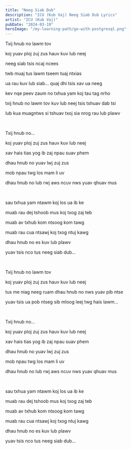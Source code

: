 ```yaml
---
title: "Neeg Siab Dub"
description: "ICU (Kub Vaj) Neeg Siab Dub Lyrics"
artist: "ICU (Kub Vaj)"
pubDate: "2024-03-19"
heroImage: "/my-learning-path/go-with-postgresql.png"
---
```


Txij hnub no lawm tov

koj yuav ploj zuj zus hauv kuv lub neej

neeg siab tsis ncaj ncees

twb muaj tus lawm tseem tuaj ntxias

ua rau kuv lub siab... quaj dhi tsis xav ua neeg

kev nqe peev zaum no txhua yam koj tau tag nrho

txij hnub no lawm tov kuv lub neej tsis tshuav dab tsi

lub kua muagntws si tshuav txoj sia nrog rau lub plawv

<br />

Txij hnub no...

koj yuav ploj zuj zus hauv kuv lub neej

xav hais tias yog ib zaj npau suav phem

dhau hnub no yuav lwj zuj zus

mob npau twg los mam li uv

dhau hnub no lub rwj aws ncuv nws yuav qhuav mus

<br />

sau txhua yam ntawm koj los ua ib ke

muab rau dej tshoob mus koj txog zaj teb

muab av txhub kom ntsoog kom tawg

muab rau cua ntsawj koj txog ntuj kawg

dhau hnub no es kuv lub plawv

yuav tsis nco tus neeg siab dub...

<br />

Txij hnub no lawm tov

koj yuav ploj zuj zus hauv kuv lub neej

tus me niag neeg ruam dhau hnub no nws yuav pib ntse

yuav tsis ua pob ntseg sib mloog leej twg hais lawm...

<br />

Txij hnub no...

koj yuav ploj zuj zus hauv kuv lub neej

xav hais tias yog ib zaj npau suav phem

dhau hnub no yuav lwj zuj zus

mob npau twg los mam li uv

dhau hnub no lub rwj aws ncuv nws yuav qhuav mus

<br />

sau txhua yam ntawm koj los ua ib ke

muab rau dej tshoob mus koj txog zaj teb

muab av txhub kom ntsoog kom tawg

muab rau cua ntsawj koj txog ntuj kawg

dhau hnub no es kuv lub plawv

yuav tsis nco tus neeg siab dub...

